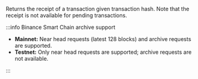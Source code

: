 Returns the receipt of a transaction given transaction hash. Note that the receipt is not available for pending transactions.

:::info Binance Smart Chain archive support

- **Mainnet:** Near head requests (latest 128 blocks) and archive requests are supported.
- **Testnet:** Only near head requests are supported; archive requests are not available.

:::